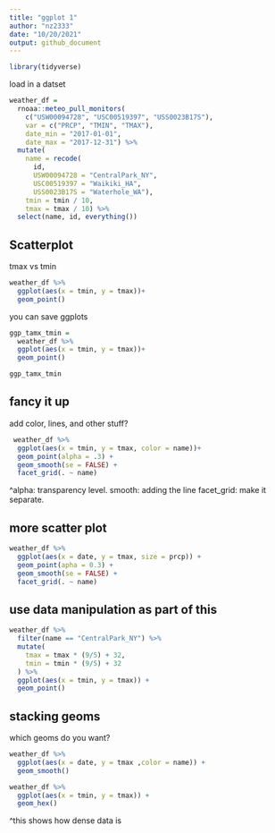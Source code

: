 ```yaml
---
title: "ggplot 1"
author: "nz2333"
date: "10/20/2021"
output: github_document
---
```

```r
library(tidyverse)
```

load in a datset
```r
weather_df = 
  rnoaa::meteo_pull_monitors(
    c("USW00094728", "USC00519397", "USS0023B17S"),
    var = c("PRCP", "TMIN", "TMAX"), 
    date_min = "2017-01-01",
    date_max = "2017-12-31") %>%
  mutate(
    name = recode(
      id, 
      USW00094728 = "CentralPark_NY", 
      USC00519397 = "Waikiki_HA",
      USS0023B17S = "Waterhole_WA"),
    tmin = tmin / 10,
    tmax = tmax / 10) %>%
  select(name, id, everything())
```

## Scatterplot

tmax vs tmin

```r
weather_df %>%
  ggplot(aes(x = tmin, y = tmax))+
  geom_point()
```

you can save ggplots

```r
ggp_tamx_tmin = 
  weather_df %>%
  ggplot(aes(x = tmin, y = tmax))+
  geom_point()

ggp_tamx_tmin
```

## fancy it up

add color, lines, and other stuff?

```r
 weather_df %>%
  ggplot(aes(x = tmin, y = tmax, color = name))+
  geom_point(alpha = .3) +
  geom_smooth(se = FALSE) +
  facet_grid(. ~ name)
```
^alpha: transparency level. 
smooth: adding the line
facet_grid: make it separate. 

## more scatter plot

```r
weather_df %>%
  ggplot(aes(x = date, y = tmax, size = prcp)) +
  geom_point(apha = 0.3) +
  geom_smooth(se = FALSE) +
  facet_grid(. ~ name)
```

## use data manipulation as part of this

```r
weather_df %>%
  filter(name == "CentralPark_NY") %>%
  mutate(
    tmax = tmax * (9/5) + 32, 
    tmin = tmin * (9/5) + 32
  ) %>%
  ggplot(aes(x = tmin, y = tmax)) +
  geom_point()
```

## stacking geoms
which geoms do you want?

```r
weather_df %>%
  ggplot(aes(x = date, y = tmax ,color = name)) +
  geom_smooth()
```

```r
weather_df %>%
  ggplot(aes(x = tmin, y = tmax)) +
  geom_hex()
```
^this shows how dense data is 



